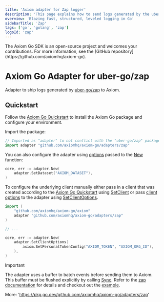 ```yaml
---
title: 'Axiom adapter for Zap logger'
description: 'This page explains how to send logs generated by the uber-go/zap library to Axiom.'
overview: 'Blazing fast, structured, leveled logging in Go'
sidebarTitle: 'Zap'
tags: ['go', 'golang', 'zap']
logoId: 'zap'
---
```



<Prerequisites />

<Note>
The Axiom Go SDK is an open-source project and welcomes your contributions. For more information, see the [GitHub repository](https://github.com/axiomhq/axiom-go).
</Note>

# Axiom Go Adapter for uber-go/zap

Adapter to ship logs generated by [uber-go/zap](https://github.com/uber-go/zap)
to Axiom.

## Quickstart

Follow the [Axiom Go Quickstart](https://github.com/axiomhq/axiom-go#quickstart)
to install the Axiom Go package and configure your environment.

Import the package:

```go
// Imported as "adapter" to not conflict with the "uber-go/zap" package.
import adapter "github.com/axiomhq/axiom-go/adapters/zap"
```

You can also configure the adapter using [options](https://pkg.go.dev/github.com/axiomhq/axiom-go/adapters/zap#Option)
passed to the [New](https://pkg.go.dev/github.com/axiomhq/axiom-go/adapters/zap#New)
function:

```go
core, err := adapter.New(
    adapter.SetDataset("AXIOM_DATASET"),
)
```

To configure the underlying client manually either pass in a client that was
created according to the [Axiom Go Quickstart](https://github.com/axiomhq/axiom-go#quickstart)
using [SetClient](https://pkg.go.dev/github.com/axiomhq/axiom-go/adapters/zap#SetClient)
or pass [client options](https://pkg.go.dev/github.com/axiomhq/axiom-go/axiom#Option)
to the adapter using [SetClientOptions](https://pkg.go.dev/github.com/axiomhq/axiom-go/adapters/zap#SetClientOptions).

```go
import (
    "github.com/axiomhq/axiom-go/axiom"
    adapter "github.com/axiomhq/axiom-go/adapters/zap"
)

// ...

core, err := adapter.New(
    adapter.SetClientOptions(
        axiom.SetPersonalTokenConfig("AXIOM_TOKEN", "AXIOM_ORG_ID"),
    ),
)
```

> [!IMPORTANT]
> The adapter uses a buffer to batch events before sending them to Axiom. This
> buffer must be flushed explicitly by calling
> [Sync](https://pkg.go.dev/github.com/axiomhq/axiom-go/adapters/zap#WriteSyncer.Sync).
> Refer to the
> [zap documentation](https://pkg.go.dev/go.uber.org/zap/zapcore#WriteSyncer)
> for details and checkout out the [example](../../examples/zap/main.go).

More: 'https://pkg.go.dev/github.com/axiomhq/axiom-go/adapters/zap'